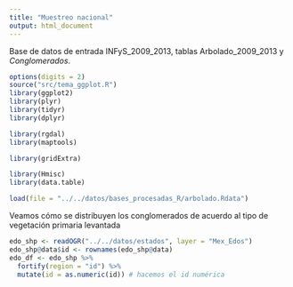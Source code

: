 ```yaml
---
title: "Muestreo nacional"
output: html_document
---
```



Base de datos de entrada INFyS\_2009\_2013, tablas Arbolado\_2009\_2013 y 
_Conglomerados_.

```r
options(digits = 2)
source("src/tema_ggplot.R")
library(ggplot2)
library(plyr)
library(tidyr)
library(dplyr)

library(rgdal)
library(maptools)

library(gridExtra)

library(Hmisc)
library(data.table)

load(file = "../../datos/bases_procesadas_R/arbolado.Rdata")
```

Veamos cómo se distribuyen los conglomerados de acuerdo al tipo de vegetación 
primaria levantada

```r
edo_shp <- readOGR("../../datos/estados", layer = "Mex_Edos")
edo_shp@data$id <- rownames(edo_shp@data)
edo_df <- edo_shp %>%
  fortify(region = "id") %>%
  mutate(id = as.numeric(id)) # hacemos el id numérica
```

